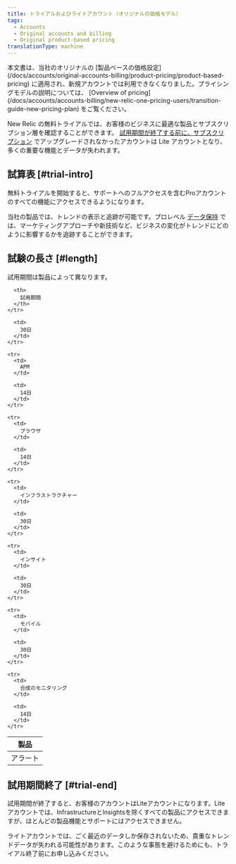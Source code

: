 ```yaml
---
title: トライアルおよびライトアカウント（オリジナルの価格モデル）
tags:
  - Accounts
  - Original accounts and billing
  - Original product-based pricing
translationType: machine
---
```


<Callout variant="important">
  本文書は、当社のオリジナルの [製品ベースの価格設定](/docs/accounts/original-accounts-billing/product-pricing/product-based-pricing) に適用され、新規アカウントでは利用できなくなりました。プライシングモデルの説明については、 [Overview of pricing](/docs/accounts/accounts-billing/new-relic-one-pricing-users/transition-guide-new-pricing-plan) をご覧ください。
</Callout>

New Relic の無料トライアルでは、お客様のビジネスに最適な製品とサブスクリプション層を確認することができます。 [試用期間が終了する前に、サブスクリプション](/docs/accounts/accounts/subscription-pricing/trial-lite-accounts#trial-upgrade) でアップグレードされなかったアカウントは Lite アカウントとなり、多くの重要な機能とデータが失われます。

## 試算表 [#trial-intro]

無料トライアルを開始すると、サポートへのフルアクセスを含むProアカウントのすべての機能にアクセスできるようになります。

当社の製品では、トレンドの表示と追跡が可能です。プロレベル [データ保持](/docs/using-new-relic/welcome-new-relic/getting-started/data-retention-components) では、マーケティングアプローチや新技術など、ビジネスの変化がトレンドにどのように影響するかを追跡することができます。

## 試験の長さ [#length]

試用期間は製品によって異なります。

<table>
  <thead>
    <tr>
      <th style={{ width: "200px" }}>
        製品
      </th>

      <th>
        試用期間
      </th>
    </tr>
  </thead>

  <tbody>
    <tr>
      <td>
        アラート
      </td>

      <td>
        30日
      </td>
    </tr>

    <tr>
      <td>
        APM
      </td>

      <td>
        14日
      </td>
    </tr>

    <tr>
      <td>
        ブラウザ
      </td>

      <td>
        14日
      </td>
    </tr>

    <tr>
      <td>
        インフラストラクチャー
      </td>

      <td>
        30日
      </td>
    </tr>

    <tr>
      <td>
        インサイト
      </td>

      <td>
        30日
      </td>
    </tr>

    <tr>
      <td>
        モバイル
      </td>

      <td>
        30日
      </td>
    </tr>

    <tr>
      <td>
        合成のモニタリング
      </td>

      <td>
        14日
      </td>
    </tr>
  </tbody>
</table>

## 試用期間終了 [#trial-end]

試用期間が終了すると、お客様のアカウントはLiteアカウントになります。Liteアカウントでは、InfrastructureとInsightsを除くすべての製品にアクセスできますが、ほとんどの製品機能とサポートにはアクセスできません。

<Callout variant="caution">
  ライトアカウントでは、ごく最近のデータしか保存されないため、貴重なトレンドデータが失われる可能性があります。このような事態を避けるためにも、トライアル終了前にお申し込みください。
</Callout>